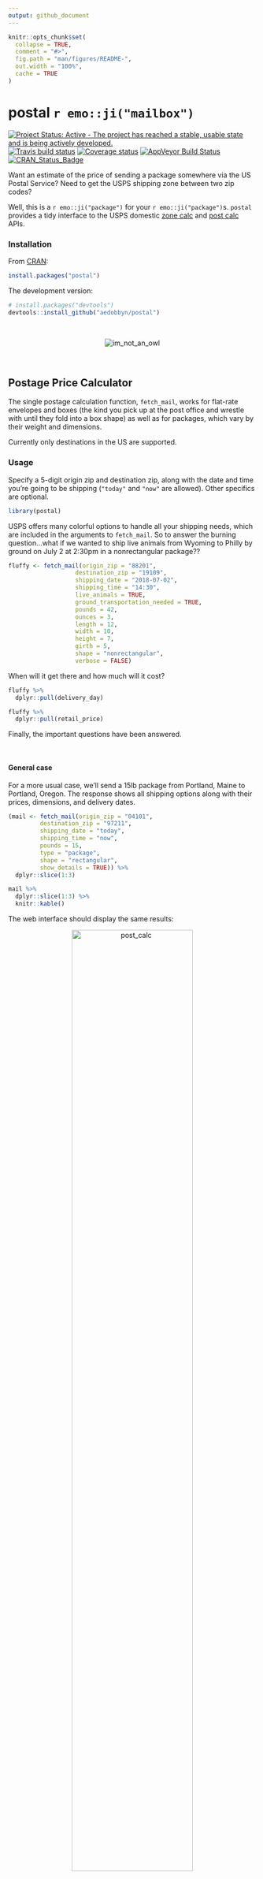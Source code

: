 ```yaml
---
output: github_document
---
```


```r
knitr::opts_chunk$set(
  collapse = TRUE,
  comment = "#>",
  fig.path = "man/figures/README-",
  out.width = "100%",
  cache = TRUE
)
```

# postal `r emo::ji("mailbox")`

[![Project Status: Active - The project has reached a stable, usable state and is being actively developed.](http://www.repostatus.org/badges/latest/active.svg)](http://www.repostatus.org/#active)
[![Travis build status](https://travis-ci.org/aedobbyn/postal.svg?branch=master)](https://travis-ci.org/aedobbyn/postal)
[![Coverage status](https://codecov.io/gh/aedobbyn/postal/branch/master/graph/badge.svg)](https://codecov.io/github/aedobbyn/postal?branch=master)
[![AppVeyor Build Status](https://ci.appveyor.com/api/projects/status/github/aedobbyn/postal?branch=master&svg=true)](https://ci.appveyor.com/project/aedobbyn/postal)
[![CRAN_Status_Badge](http://www.r-pkg.org/badges/version/postal)](https://cran.r-project.org/package=postal)

Want an estimate of the price of sending a package somewhere via the US Postal Service? Need to get the USPS shipping zone between two zip codes? 

Well, this is a `r emo::ji("package")` for your `r emo::ji("package")`s. `postal` provides a tidy interface to the USPS domestic [zone calc](https://postcalc.postal.com/DomesticZoneChart/) and [post calc](https://postcalc.postal.com/Calculator/) APIs. 

### Installation 

From [CRAN](https://cran.r-project.org/web/packages/postal/index.html):

```r
install.packages("postal")
```

The development version:

```r
# install.packages("devtools")
devtools::install_github("aedobbyn/postal")
```


<br>

<p align="center">
  <img src="https://media.giphy.com/media/iVoiJfBtSsi0o/giphy.gif" alt="im_not_an_owl">
</p>


<br>

## Postage Price Calculator

The single postage calculation function, `fetch_mail`, works for flat-rate envelopes and boxes (the kind you pick up at the post office and wrestle with until they fold into a box shape) as well as for packages, which vary by their weight and dimensions.

Currently only destinations in the US are supported.

### Usage

Specify a 5-digit origin zip and destination zip, along with the date and time you're going to be shipping (`"today"` and `"now"` are allowed). Other specifics are optional. 

```r
library(postal)
```

USPS offers many colorful options to handle all your shipping needs, which are included in the arguments to `fetch_mail`. So to answer the burning question...what if we wanted to ship live animals from Wyoming to Philly by ground on July 2 at 2:30pm in a nonrectangular package?? 

```r
fluffy <- fetch_mail(origin_zip = "88201", 
                   destination_zip = "19109", 
                   shipping_date = "2018-07-02", 
                   shipping_time = "14:30", 
                   live_animals = TRUE,
                   ground_transportation_needed = TRUE,
                   pounds = 42,
                   ounces = 3,
                   length = 12,
                   width = 10,
                   height = 7,
                   girth = 5,
                   shape = "nonrectangular",
                   verbose = FALSE)
```

When will it get there and how much will it cost?

```r
fluffy %>% 
  dplyr::pull(delivery_day)

fluffy %>% 
  dplyr::pull(retail_price)
```


Finally, the important questions have been answered.

<br>

#### General case

For a more usual case, we'll send a 15lb package from Portland, Maine to Portland, Oregon. The response shows all shipping options along with their prices, dimensions, and delivery dates. 

```r
(mail <- fetch_mail(origin_zip = "04101",
         destination_zip = "97211",
         shipping_date = "today",
         shipping_time = "now",
         pounds = 15,
         type = "package",
         shape = "rectangular",
         show_details = TRUE)) %>% 
  dplyr::slice(1:3)

mail %>% 
  dplyr::slice(1:3) %>% 
  knitr::kable()
```

The web interface should display the same results:

<p align="center">
  <img src="./man/figures/portland_to_portland.jpg" alt="post_calc" width="70%">
</p>

`fetch_mail` is a good option if you want to display data in the way USPS does. If you want to compute on prices and dates, you can tidy the dataframe by sending it into `scrub_mail`. 

`scrub_mail` replaces `"Not available"`s and empty strings with `NA`s, changes prices to numeric, splits delivery day into a date and time of day (we infer year by the current year and use the 24hr clock), and computes the delivery duration in days.

```r
mail %>% 
  scrub_mail() %>% 
  dplyr::slice(1:3) %>% 
  dplyr::select(
    delivery_date, delivery_by_time,
    delivery_duration, retail_price, 
    click_n_ship_price, dplyr::everything()
  )
```

<br>

#### Multiple inputs and error handling

These functions work on a single origin and single destination, but multiple can be mapped into a tidy dataframe. Important parts of the request  (`origin_zip`, `destination_zip`, `shipping_date`, and `shipping_time`) are included in the result, making it easier to distinguish different inputs from one another.

By default we try the API 3 times before giving up. You can modify that by changing `n_tries`. If after `n_tries` we still have an error (here, `"foo"` and `"bar"` are not good zips), a `"no_success"` row is returned so that we don't error out on the first failure.

```r
origins <- c("11238", "foo", "60647", "80222")
destinations <- c("98109", "94707", "bar", "04123")

purrr::map2_dfr(
  origins, destinations,
  fetch_mail,
  type = "box",
  n_tries = 3,
  verbose = FALSE
)
```


Similarly, if a response is received but no mail services are found, a dataframe with missing values is returned.

```r
fetch_mail(origin_zip = "04101",
         destination_zip = "97211",
         shipping_date = "3018-07-04",  # way in the future!
         type = "package",
         show_details = TRUE)
```

This approach makes takes care of much of the try-catching you might have to implement, with the aim of making it easier to request a lot of data in one go.

***

<br>

## Zones

Zones! A **zone** is a [representation of distance](https://ribbs.usps.gov/zone_charts/documents/tech_guides/ZoneChartExceptionsWebinar.pdf) between the origin and the destination zip codes. Zones are used in determining postage rates and delivery times. 

Sometimes you just need to know the shipping zone between your origin and destination. Or maybe between *all* origins and *all* destinations for some app you're building.

That doesn't sound so bad, but there are `99999^2` or 9,999,800,001 possible 5-digit origin-destination zip combinations in the US. The USPS [Zone Calc](https://postcalc.usps.com/DomesticZoneChart/) tool narrows down that space a bit by trimming zips to their first 3 digits. Every 5 digit zip's information is defined by its 3-digit prefix, except for 5-digit exceptions, which are noted.


### Usage

`fetch_zones_three_digit` lets you find the zone corresponding to a 3-digit origin zip prefix and one or many 3-digit destination zip prefixes.

```r
fetch_zones_three_digit(origin_zip = "123", 
            destination_zip = "581")
```


If no destination is supplied, all valid desination zips and zones are returned for the origin.

```r
fetch_zones_three_digit(origin_zip = "321")
```


<br>

#### Multiple zips

You can provide a vector of zips and map them nicely into a long dataframe. Here we ask for all destination zips for these three origin zips. 

If an origin zip is supplied that is [not in use](https://en.wikipedia.org/wiki/List_of_ZIP_code_prefixes), it is messaged and included in the output with `NA`s in the other columns. For example, the origin `"001"` is not a valid 3-digit zip prefix.


```r
origin_zips <- c("001", "271", "828")

origin_zips %>% 
  purrr::map_dfr(fetch_zones_three_digit)
```


Similarly, map over both origin and destination zips and end up at a dataframe. `verbose` gives you a play-by-play if you want it. (More on auto-prepending leading 0s to input zips in the [On Digits](https://github.com/aedobbyn/postal#on-digits) section below.)

```r
dest_zips <- c("867", "53", "09")

purrr::map2_dfr(origin_zips, dest_zips, 
                fetch_zones_three_digit,
                verbose = TRUE)
```



<br>
<br>

#### Ranges and other features

The USPS zone calc web interface displays zones only as they pertain to destination zip code *ranges*:

<p align="center">
  <img src="./man/figures/zone_calc.jpg" alt="zone_calc" width="70%">
</p>


<br>

If you prefer the range representation, you can set `as_range = TRUE`. Instead of a `dest_zip` column, you'll get a marker of the beginning of and end of the range in `dest_zip_start` and `dest_zip_end`.


```r
fetch_zones_three_digit("42", "42",
            as_range = TRUE)
```


<br>


### Details

You can optionally display other details about the zips, zones, and type of postage the zone designation applies to.

```r
fetch_zones_three_digit(origin_zip = "404",
            show_details = TRUE)  
```


Definitions of these details can be found in `zone_detail_definitions`.

```r
zone_detail_definitions %>% 
  knitr::kable() 
```


<br>

### On Digits

The API endpoint used in `fetch_zones_three_digit` accepts exactly 3 digits for the origin zip; it mostly returns 3 digit destination zips, but also some 5 digit exceptions. For that reason,

* If *fewer than 3 digits* are supplied, leading zeroes are added with a message
  * e.g. `"8"` becomes `"008"`
* If *more than 5 digits* are supplied, the zip is truncated to the first 5 with a warning
  * If the zip is an origin, only the first 3 of those 5 digits are sent to the API
  * If the zip is a destination, the `exact_destination` flag determines whether we results for the that destination's 3-digit prefix filter or filter to only the exact 5-digit destination

For example, when a 5-digit destination is supplied and `exact_destination` is `FALSE`, we include results for the destination `962` as well as for the exact one supplied, `96240`.

```r
fetch_zones_three_digit(origin_zip = "12358132134558", 
            destination_zip = "96240",
            exact_destination = FALSE)     
```

When `exact_destination` is `TRUE`, we filter only to `96240`, which is a 5 digit exception as its zone is different from its 3-digit prefix's.

```r
fetch_zones_three_digit(origin_zip = "12358132134558", 
            destination_zip = "96240",
            exact_destination = TRUE)  
```


<br>

#### I just want to supply 5 digits

`fetch_zones_three_digit` should cover most 5 digit cases and supply the most information when `show_details` is `TRUE`. 
But if you just want to use the equivalent of the ["Get Zone for ZIP Code Pair"](https://postcalc.usps.com/DomesticZoneChart/) tab, you can use `fetch_zones_five_digit`.

```r
fetch_zones_five_digit("31415", "92653")
```

Details given when `show_details = TRUE` in `fetch_zones_five_digit` are slightly different than they are for `fetch_zones_three_digit` (see [Details](https://github.com/aedobbyn/postal#details)).

<br>


### All of the data

If you want the most up-to-date zip-zone mappings, `fetch_all` allows you to use the 3 digit endpoint to fetch all possible origins and, optionally, write them to a CSV as you go.

By default we use every possible origin from `"000"` to `"999"`; as of now `"000"` through `"004"` are all not in use along with a smattering of others like `"404"` and `"867"` -- but who knows, they might be used in the future.

```r
fetch_all(all_possible_origins,
          sleep_time = 0.5,   # How long to sleep in between requests, on average
          write_to = "path/to/my/file.csv")
```


If there's a network error when grabbing a zip, we back off and try a few times and finally write `"no_success"` (rather than `NA`s which indicate that the origin zip is not in use) in the destination zip columns. 

What that looks like in the event we switch on the internet between asking for origin `"456"` and origin `"789"`: 

```r
tibble::tribble(
  ~"origin_zip", ~"dest_zip", ~"zone",
  "123", "no_success", "no_success",
  "456", "no_success", "no_success",
  "789", "005", "7",
  "789", "006", "8",
  "789", "007", "8",
  "789", "008", "8",
  "789", "009", "8",
  "789", "010", "7",
  "...", "...", "..."
)
```


The entire set is also made available from a read-only MySQL database, which you can connect to with these creds:

```
host: knotsql.cimbccxns4ka.us-east-2.rds.amazonaws.com
port: 3306
database: master
user: public
password: password
```

<br>

#### Or some of it, for free

Free as in even less effort than the free as in beer stuff up there. 

The `zips_zones_sample` dataset included in this package contains a random sample of 1,000,000 rows of all the 3 digit origin-destination pairs. Load it with:

```r
data(zips_zones_sample)
```


It's what you'd get by running `fetch_all(show_details = TRUE)`, waiting a while, and then taking a sample.

```r
zips_zones_sample
```


The sample is about a quarter of the total number of rows between all origin prefixes and all destination prefixes, plus the 5 digit exceptions (~4m rows). See it put to use in the [vignette](https://github.com/aedobbyn/postal/blob/dev/vignettes/getting-zoned.Rmd).


<br>

That's it! [Bug reports](https://github.com/aedobbyn/postal/issues) and PRs welcome! `r emo::ji("mailbox_with_mail")`

<p align="center">
  <img src="https://media.giphy.com/media/2fTYDdciZFEKZJgY7g/giphy.gif" alt="catch_mailman">
</p>


